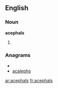 ==English==

===Noun===
'''acephals'''

# {{plural of|[[acephal]]}}

===Anagrams===
* {{alphagram|aacehlps}}
* [[acalephs#English|acalephs]]

[[ar:acephals]]
[[fr:acephals]]